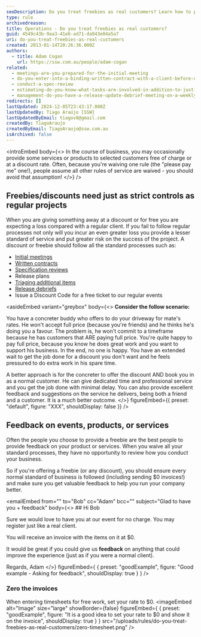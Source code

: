 ```yaml
---
seoDescription: Do you treat freebies as real customers? Learn how to provide high-quality services and gather valuable feedback from those who receive your freebies.
type: rule
archivedreason:
title: Operations - Do you treat freebies as real customers?
guid: 4549c43b-9aa3-41e6-ad71-da943e04a5a7
uri: do-you-treat-freebies-as-real-customers
created: 2013-01-14T20:26:36.000Z
authors:
  - title: Adam Cogan
    url: https://ssw.com.au/people/adam-cogan
related:
  - meetings-are-you-prepared-for-the-initial-meeting
  - do-you-enter-into-a-binding-written-contract-with-a-client-before-doing-any-billable-work
  - conduct-a-spec-review
  - estimating-do-you-know-what-tasks-are-involved-in-addition-to-just-development-work-items
  - management-do-you-have-a-release-update-debrief-meeting-on-a-weekly-basis
redirects: []
lastUpdated: 2024-12-05T23:43:17.000Z
lastUpdatedBy: Tiago Araújo [SSW]
lastUpdatedByEmail: tiagov8@gmail.com
createdBy: TiagoAraujo
createdByEmail: TiagoAraujo@ssw.com.au
isArchived: false
---
```


<introEmbed
  body={<>
In the course of business, you may occasionally provide some services or products to selected customers free of charge or at a discount rate. Often, because you're waiving one rule (the "please pay me" one!), people assume all other rules of service are waived - you should avoid that assumption!
  </>}
/>
## Freebies/discounts need just as strict controls as regular projects

When you are giving something away at a discount or for free you are expecting a loss compared with a regular client. If you fail to follow regular processes not only will you incur an even greater loss you provide a lesser standard of service and put greater risk on the success of the project.
A discount or freebie should follow all the standard processes such as:

* [Initial meetings](/meetings-are-you-prepared-for-the-initial-meeting)
* [Written contracts](/do-you-enter-into-a-binding-written-contract-with-a-client-before-doing-any-billable-work)
* [Specification reviews](/conduct-a-spec-review)
* Release plans
* [Triaging additional items](/estimating-do-you-know-what-tasks-are-involved-in-addition-to-just-development-work-items)
* [Release debriefs](/management-do-you-have-a-release-update-debrief-meeting-on-a-weekly-basis)
* Issue a Discount Code for a free ticket to our regular events

<asideEmbed
  variant="greybox"
  body={<>
    **Consider the follow scenario:**

You have a concreter buddy who offers to do your driveway for mate's rates. He won't accept full price (because you're friends) and he thinks he's doing you a favour. The problem is, he won't commit to a timeframe because he has customers that ARE paying full price. You're quite happy to pay full price, because you know he does great work and you want to support his business. In the end, no one is happy. You have an extended wait to get the job done for a discount you don't want and he feels pressured to do extra work in his spare time.

A better approach is for the concreter to offer the discount AND book you in as a normal customer. He can give dedicated time and professional service and you get the job done with minimal delay. You can also provide excellent feedback and suggestions on the service he delivers, being both a friend and a customer. It is a much better outcome.
  </>}
  figureEmbed={{
    preset: "default",
    figure: "XXX",
    shouldDisplay: false
  }}
/>

## Feedback on events, products, or services

Often the people you choose to provide a freebie are the best people to provide feedback on your product or services. When you waive all your standard processes, they have no opportunity to review how you conduct your business.

So if you're offering a freebie (or any discount), you should ensure every normal standard of business is followed (including sending $0 invoices!) and make sure you get valuable feedback to help you run your company better.

<emailEmbed
  from=""
  to="Bob"
  cc="Adam"
  bcc=""
  subject="Glad to have you + feedback"
  body={<>
    ## Hi Bob

Sure we would love to have you at our event for no charge. You may register just like a real client.

You will receive an invoice with the items on it at $0.

It would be great if you could give us **feedback** on anything that could improve the experience (just as if you were a normal client).

Regards,
Adam
  </>}
  figureEmbed={ {
    preset: "goodExample",
    figure: "Good example - Asking for feedback",
    shouldDisplay: true
  } }
/>

### Zero the invoices

When entering timesheets for free work, set your rate to $0.
<imageEmbed
  alt="Image"
  size="large"
  showBorder={false}
  figureEmbed={ {
    preset: "goodExample",
    figure: "It is a good idea to set your rate to $0 and show it on the invoice",
    shouldDisplay: true
  } }
  src="/uploads/rules/do-you-treat-freebies-as-real-customers/zero-timesheet.png"
/>
